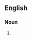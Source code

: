 {{also|bed-sitters}}

==English==

===Noun===
{{head|en|noun plural form}}

# {{plural of|bedsitter|lang=en}}